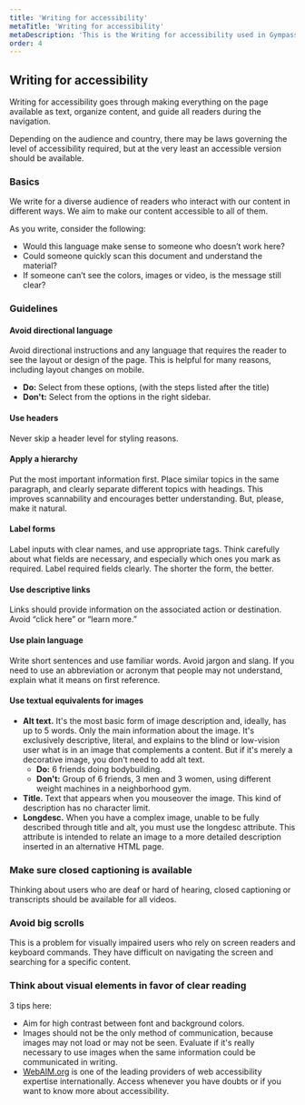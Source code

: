 ```yaml
---
title: 'Writing for accessibility'
metaTitle: 'Writing for accessibility'
metaDescription: 'This is the Writing for accessibility used in Gympass'
order: 4
---
```


## Writing for accessibility

Writing for accessibility goes through making everything on the page available
as text, organize content, and guide all readers during the navigation.

Depending on the audience and country, there may be laws governing the level of
accessibility required, but at the very least an accessible version should be
available.

### Basics

We write for a diverse audience of readers who interact with our content in
different ways. We aim to make our content accessible to all of them.

As you write, consider the following:

- Would this language make sense to someone who doesn’t work here?
- Could someone quickly scan this document and understand the material?
- If someone can’t see the colors, images or video, is the message still clear?

### Guidelines

#### Avoid directional language

Avoid directional instructions and any language that requires the reader to see
the layout or design of the page. This is helpful for many reasons, including
layout changes on mobile.

- **Do:** Select from these options, (with the steps listed after the title)
- **Don't:** Select from the options in the right sidebar.

#### Use headers

Never skip a header level for styling reasons.

#### Apply a hierarchy

Put the most important information first. Place similar topics in the same
paragraph, and clearly separate different topics with headings. This improves
scannability and encourages better understanding. But, please, make it natural.

#### Label forms

Label inputs with clear names, and use appropriate tags. Think carefully about
what fields are necessary, and especially which ones you mark as required. Label
required fields clearly. The shorter the form, the better.

#### Use descriptive links

Links should provide information on the associated action or destination. Avoid
“click here” or “learn more.”

#### Use plain language

Write short sentences and use familiar words. Avoid jargon and slang. If you
need to use an abbreviation or acronym that people may not understand,
explain what it means on first reference.

#### Use textual equivalents for images

- **Alt text.** It's the most basic form of image description and, ideally, has
  up to 5 words. Only the main information about the image. It's exclusively
  descriptive, literal, and explains to the blind or low-vision user what is in
  an image that complements a content. But if it's merely a decorative image,
  you don't need to add alt text.
  - **Do:** 6 friends doing bodybuilding.
  - **Don't:** Group of 6 friends, 3 men and 3 women, using different weight
    machines in a neighborhood gym.
- **Title.** Text that appears when you mouseover the image. This kind of
  description has no character limit.
- **Longdesc.** When you have a complex image, unable to be fully described
  through title and alt, you must use the longdesc attribute. This attribute
  is intended to relate an image to a more detailed description inserted in an
  alternative HTML page.

### Make sure closed captioning is available

Thinking about users who are deaf or hard of hearing, closed captioning or
transcripts should be available for all videos.

### Avoid big scrolls

This is a problem for visually impaired users who rely on screen readers and
keyboard commands. They have difficult on navigating the screen and searching
for a specific content.

### Think about visual elements in favor of clear reading

3 tips here:

- Aim for high contrast between font and background colors.
- Images should not be the only method of communication, because images may not
  load or may not be seen. Evaluate if it's really necessary to use images when
  the same information could be communicated in writing.
- [WebAIM.org](https://webaim.org/) is one of the leading providers of web
  accessibility expertise internationally. Access whenever you have doubts or if
  you want to know more about accessibility.
